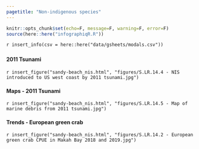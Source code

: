 ```yaml
---
pagetitle: "Non-indigenous species"
---
```


```r
knitr::opts_chunk$set(echo=F, message=F, warning=F, error=F)
source(here::here("infographiqR.R"))
```

`r insert_info(csv = here::here("data/gsheets/modals.csv"))`


### {.tabset}

#### 2011 Tsunami

`r insert_figure("sandy-beach_nis.html", "figures/S.LR.14.4 - NIS introduced to US west coast by 2011 tsunami.jpg")`

#### Maps - 2011 Tsunami

`r insert_figure("sandy-beach_nis.html", "figures/S.LR.14.5 - Map of marine debris from 2011 tsunami.jpg")`

#### Trends - European green crab

`r insert_figure("sandy-beach_nis.html", "figures/S.LR.14.2 - European green crab CPUE in Makah Bay 2018 and 2019.jpg")`
